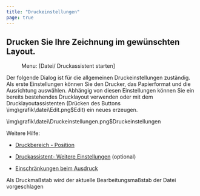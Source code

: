 ```yaml
---
title: "Druckeinstellungen"
page: true
---
```

## Drucken Sie Ihre Zeichnung im gew&#252;nschten Layout.
<GeoMapper> <Menu> Menu: [Datei/ Druckassistent starten] </Menu> 

Der folgende Dialog ist f&#252;r die allgemeinen Druckeinstellungen zust&#228;ndig. Als erste Einstellungen k&#246;nnen Sie den Drucker, das Papierformat und die Ausrichtung ausw&#228;hlen. Abh&#228;ngig von diesen Einstellungen k&#246;nnen Sie ein bereits bestehendes Drucklayout verwenden oder mit dem Drucklayoutassistenten (Dr&#252;cken des Buttons 
<Image>\img\grafik\datei\Edit.png$Edit</Image>) ein neues erzeugen. 


<Image>\img\grafik\datei\Druckeinstellungen.png$Druckeinstellungen</Image>

Weitere Hilfe:


- [Druckbereich - Position](../datei/druckassistentstarten2)

- [Druckassistent- Weitere Einstellungen](../datei/druckassistentstarten3)
 (optional)


- [Einschr&#228;nkungen beim Ausdruck](../datei/druckassistentstarten4)




<Success>
Als Druckma&#223;stab wird der aktuelle Bearbeitungsma&#223;stab der Datei vorgeschlagen
</Success>



</GeoMapper>
